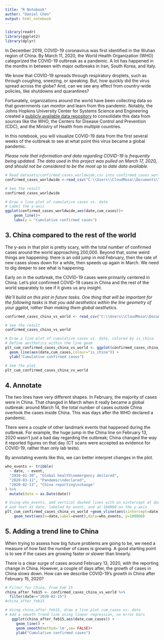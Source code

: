 ```yaml
---
title: "R Notebook"
author: "Daniel Chen"
output: html_notebook
---
```


```r
library(readr)
library(ggplot2)
library(dplyr)
```

<p>In December 2019, COVID-19 coronavirus was first identified in the Wuhan region of China. By March 11, 2020, the World Health Organization (WHO) categorized the COVID-19 outbreak as a pandemic. A lot has happened in the months in between with major outbreaks in Iran, South Korea, and Italy. </p>
<p>We know that COVID-19 spreads through respiratory droplets, such as through coughing, sneezing, or speaking. But, how quickly did the virus spread across the globe? And, can we see any effect from country-wide policies, like shutdowns and quarantines? </p>
<p>Fortunately, organizations around the world have been collecting data so that governments can monitor and learn from this pandemic. Notably, the Johns Hopkins University Center for Systems Science and Engineering created a <a href="https://github.com/RamiKrispin/coronavirus">publicly available data repository</a> to consolidate this data from sources like the WHO, the Centers for Disease Control and Prevention (CDC), and the Ministry of Health from multiple countries.</p>
<p>In this notebook, you will visualize COVID-19 data from the first several weeks of the outbreak to see at what point this virus became a global pandemic.</p>
<p><em>Please note that information and data regarding COVID-19 is frequently being updated. The data used in this project was pulled on March 17, 2020, and should not be considered to be the most up to date data available.</em></p>
```r
# Read datasets/confirmed_cases_worldwide.csv into confirmed_cases_worldwide
confirmed_cases_worldwide <-read_csv("C:\\Users\\CloudMosa\\Documents\\GitHub\\COVID-19analysis\\COVID-19analysis\\datasets\\confirmed_cases_worldwide.csv")

# See the result
confirmed_cases_worldwide
```
```r
# Draw a line plot of cumulative cases vs. date
# Label the y-axis
ggplot(confirmed_cases_worldwide,aes(date,cum_cases))+
    geom_line()+
    labs(y = "Cumulative confirmed cases")
```

## 3. China compared to the rest of the world
<p>The y-axis in that plot is pretty scary, with the total number of confirmed cases around the world approaching 200,000. Beyond that, some weird things are happening: there is an odd jump in mid February, then the rate of new cases slows down for a while, then speeds up again in March. We need to dig deeper to see what is happening.</p>
<p>Early on in the outbreak, the COVID-19 cases were primarily centered in China. Let's plot confirmed COVID-19 cases in China and the rest of the world separately to see if it gives us any insight.</p>
<p><em>We'll build on this plot in future tasks. One thing that will be important for the following tasks is that you add aesthetics within the line geometry of your ggplot, rather than making them global aesthetics.</em></p>

```r
confirmed_cases_china_vs_world <- read_csv("C:\\Users\\CloudMosa\\Documents\\GitHub\\COVID-19analysis\\COVID-19analysis\\datasets\\confirmed_cases_china_vs_world.csv")

# See the result
confirmed_cases_china_vs_world

# Draw a line plot of cumulative cases vs. date, colored by is_china
# Define aesthetics within the line geom
plt_cum_confirmed_cases_china_vs_world <- ggplot(confirmed_cases_china_vs_world,aes(date,cum_cases)) +
  geom_line(aes(date,cum_cases,colour="is_china")) +
  ylab("Cumulative confirmed cases")

# See the plot
plt_cum_confirmed_cases_china_vs_world
```
## 4. Annotate
<p>The two lines have very different shapes. In February, the majority of cases were in China. That changed in March when it really became a global outbreak: around March 14, the total number of cases outside China overtook the cases inside China. This was days after the WHO declared a pandemic.</p>
<p>There were a couple of other landmark events that happened during the outbreak. For example, the huge jump in the China line on February 13, 2020 wasn't just a bad day regarding the outbreak; China changed the way it reported figures on that day (CT scans were accepted as evidence for COVID-19, rather than only lab tests).</p>
<p>By annotating events like this, we can better interpret changes in the plot.</p>
```r
who_events <- tribble(
  ~ date, ~ event,
  "2020-01-30", "Global health\nemergency declared",
  "2020-03-11", "Pandemic\ndeclared",
  "2020-02-13", "China reporting\nchange"
) %>%
  mutate(date = as.Date(date))

# Using who_events, add vertical dashed lines with an xintercept at date
# and text at date, labeled by event, and at 100000 on the y-axis
plt_cum_confirmed_cases_china_vs_world +geom_vline(aes(xintercept=date), data= who_events, linetype="dashed")+
    geom_text(aes(x=date,label=event),data=who_events, y=100000)
```
## 5. Adding a trend line to China
<p>When trying to assess how big future problems are going to be, we need a measure of how fast the number of cases is growing. A good starting point is to see if the cases are growing faster or slower than linearly.</p>
<p>There is a clear surge of cases around February 13, 2020, with the reporting change in China. However, a couple of days after, the growth of cases in China slows down. How can we describe COVID-19's growth in China after February 15, 2020?</p>
```r
# Filter for China, from Feb 15
china_after_feb15 <- confirmed_cases_china_vs_world %>%
  filter(date>="2020-02-15")
#china_after_feb15

# Using china_after_feb15, draw a line plot cum_cases vs. date
# Add a smooth trend line using linear regression, no error bars
   ggplot(china_after_feb15,aes(date,cum_cases)) +
     geom_line() +
     geom_smooth(method='lm',se= FALSE)+
     ylab("Cumulative confirmed cases")
```

